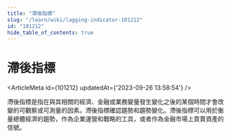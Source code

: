```yaml
---
title: "滯後指標"
slug: "/learn/wiki/lagging-indicator-101212"
id: "101212"
hide_table_of_contents: true
---
```



# 滯後指標

<ArticleMeta id={101212} updatedAt={'2023-09-26 13:58:54'} />
<div className='border-solid border-b border-t-0 my-4 border-[var(--ifm-color-gray-300)]' />

滯後指標是指在與其相關的經濟、金融或業務變量發生變化之後的某個時間才會改變的可觀察或可測量的因素。滯後指標確認趨勢和趨勢變化。滯後指標可以用於衡量總體經濟的趨勢，作為企業運營和戰略的工具，或者作為金融市場上買賣資產的信號。
